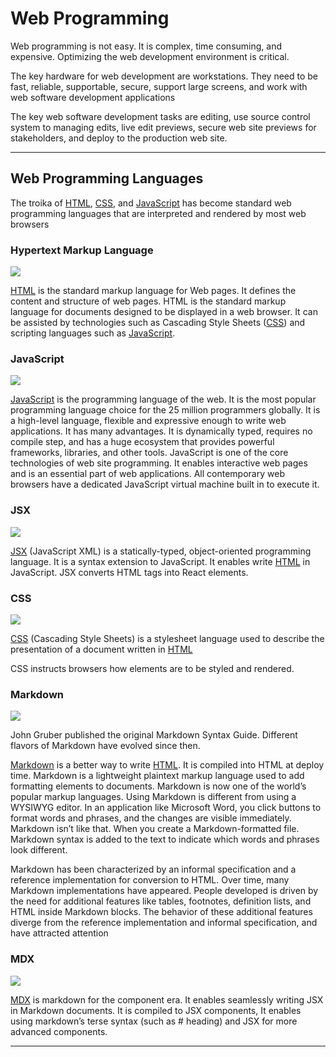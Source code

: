 
# Web Programming

Web programming is not easy. It is complex, time consuming, and expensive. Optimizing the web development environment is critical.

The key hardware for web development are workstations. They need to be fast, reliable, supportable, secure, support large screens, and work with web software development applications

The key web software development tasks are editing, use source control system to managing edits, live edit previews, secure web site previews for stakeholders, and deploy to the production web site.


***

## Web Programming Languages

The troika of [HTML](https://developer.mozilla.org/en-US/docs/Web/HTML), [CSS](https://developer.mozilla.org/en-US/docs/Web/CSS), and [JavaScript](https://developer.mozilla.org/en-US/docs/Web/JavaScript) has become standard web programming languages that are interpreted and rendered by most web browsers


### Hypertext Markup Language

<Image 
    src="/HTML5logo.png"
    height={100}
    width={100}
/>


[HTML](https://developer.mozilla.org/en-US/docs/Web/HTML)  is the standard markup language for Web pages. It defines the content and structure of web pages. HTML is the standard markup language for documents designed to be displayed in a web browser. It can be assisted by technologies such as Cascading Style Sheets ([CSS](https://developer.mozilla.org/en-US/docs/Web/CSS)) and scripting languages such as [JavaScript](https://developer.mozilla.org/en-US/docs/Web/JavaScript).


### JavaScript

<Image 
    src="/JavaScript.png"
    height={100}
    width={100}
/>

[JavaScript](https://developer.mozilla.org/en-US/docs/Web/JavaScript) is the programming language of the web. It is the most popular programming language  choice for the 25 million programmers globally. It is a high-level language, flexible and expressive enough to write web applications. It has many advantages. It is dynamically typed, requires no compile step, and has a huge ecosystem that provides powerful frameworks, libraries, and other tools. JavaScript   is one of the core technologies of  web site programming. It enables interactive web pages and is an essential part of web applications. All contemporary web browsers have a dedicated JavaScript virtual machine built in to execute it.

### JSX

<Image 
    src="/JSXlogo.png"
    height={100}
    width={100}
/>

[JSX](https://reactjs.org/docs/introducing-jsx.html#gatsby-focus-wrapper) (JavaScript XML)  is a statically-typed, object-oriented programming language. It is a syntax extension to JavaScript. It enables write [HTML](https://developer.mozilla.org/en-US/docs/Web/HTML)   in JavaScript. JSX converts HTML tags into React elements.

### CSS

<Image 
    src="/CSS3logo.png"
    height={100}
    width={100}
/>

[CSS](https://developer.mozilla.org/en-US/docs/Web/CSS) (Cascading Style Sheets) is a stylesheet language used to describe the presentation of a document written in [HTML](https://developer.mozilla.org/en-US/docs/Web/HTML)

CSS instructs  browsers  how elements are to be styled and rendered.

### Markdown

<Image 
    src="/Markdown.png"
    height={100}
    width={100}
/>

John Gruber published the original Markdown Syntax Guide. Different flavors of Markdown have evolved since then.

[Markdown](https://www.markdownguide.org) is a better way to write [HTML](https://developer.mozilla.org/en-US/docs/Web/HTML). It is compiled into HTML at deploy time. Markdown is a lightweight  plaintext  markup language   used to add formatting elements to  documents. Markdown is now one of the world’s popular markup languages. Using Markdown is different from using a WYSIWYG editor. In an application like Microsoft Word, you click buttons to format words and phrases, and the changes are visible immediately. Markdown isn’t like that. When you create a Markdown-formatted file. Markdown syntax is added to the text to indicate which words and phrases look different.

Markdown has been characterized by an informal specification and a reference implementation for conversion to HTML. Over time, many Markdown implementations have appeared. People developed is driven by the need for additional features like  tables, footnotes, definition lists, and HTML inside Markdown blocks. The behavior of these additional features diverge from the reference implementation  and informal specification, and have attracted attention

### MDX

<Image 
    src="/MDX.png"
    height={100}
    width={50}
/>

[MDX](https://mdxjs.com/) is markdown for the component era. It enables seamlessly writing JSX in Markdown documents. It is compiled to JSX components, It enables using markdown’s terse syntax (such as # heading) and JSX for more advanced components.

***


